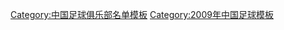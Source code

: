 {{Football squad with logo
 | name      = 2009年天津泰达名单
 | bgcolor   = #ffffff
 | textcolor = #044798
 |bordercolor = #044798
 | teamname  = 天津泰达
 | seasontitle=[[2010年中国足球超级联赛|<span style="color: #044798;">2010年</span>]][[中国足球超级联赛|<span style="color: #044798;">中超联赛</span>]]第二名
 | teamlogo  = 
 | p1=[[赵燕明]]
 | p2=[[何杨]]
 | p3=[[吴伟安]]
 | p4=[[吴泽]]
 | p5=[[王霄]]
 | p6=[[佐里奇]]
 | p7=[[李本舰]]
 | p8=[[胡人天]]
 | p10=[[王新欣]]
 | p11=[[李星灿]]
 | p12=[[田原 (足球运动员)|田原]]
 | p13=[[白光 (足球运动员)|白光]]
 | p14=[[拉多尔夫]]
 | p15=[[聊博超]]
 | p16=[[范柏群]]
 | p17=[[卢哲宇]]
 | p19=[[聂涛]]
 | p20=[[毛彪]]
 | p21=[[林晨]]
 | p22=[[于大宝]]
 | p23=[[刘鹏 (1989年)|刘鹏]]
 | p24=[[崔仲凯]]
 | p25=[[杨启鹏]]
 | p26=[[曹阳]]
 | p27=[[马磊磊]]
 | p28=[[姜晨]]
 | p29=[[李想]]
 | p30=[[王健]]
 | p31=[[白磊]]
 | p32=[[张晓彬]]
 | p33=何塞
 | p34=[[萨沙]]
 | p35=[[卢西亚诺]]
 | p36=[[陈涛 (足球运动员)|陈涛]]
 | manager=[[阿里汉]]
}}
<noinclude>
{{DEFAULTSORT:Tianjin Teda F.C. Squad 2009}}
[[Category:中国足球俱乐部名单模板]]
[[Category:2009年中国足球模板]]
</noinclude>